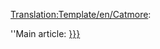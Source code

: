 <noinclude>[[Translation:Template/en/Catmore]]</noinclude><noinclude></noinclude>:<div class="noprint relarticle mainarticle">''Main article: [[{{{1}}}/Hu|{{{l1|{{{1}}}}}}]]</div>